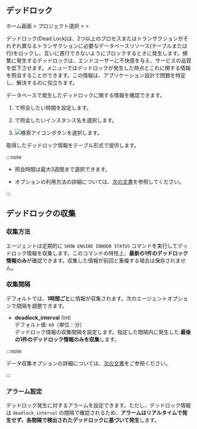 ## デッドロック

ホーム画面 &gt; プロジェクト選択 &gt; <Cmdname sid="side_analysis" className="uitext" /> &gt; <Cmdname sid="side_deadLock" className="uitext" />

デッドロック(Dead Lock)は、2つ以上のプロセスまたはトランザクションがそれぞれ異なるトランザクションに必要なデータベースリソース(テーブルまたは行)をロックし、互いに進行できないようにブロックするときに発生します。頻繁に発生するデッドロックは、エンドユーザーに不快感を与え、サービスの品質を低下させます。<Cmdname sid="side_deadLock" className="uitext" />メニューではデッドロックが発生した時点とこれに関する情報を照会することができます。この情報は、アプリケーション設計で問題を特定し、解決するのに役立ちます。

<ProdImg img='db-deadlock-basic.png' desc='デッドロック' />

データベースで発生したデッドロックに関する情報を確認できます。

1. <Cmdname sid="time" className="uitext" />で照会したい時間を設定します。

2. <Cmdname sid="instance" className="uitext" />で照会したいインスタンス名を選択します。

3. ![検索アイコン](/img/ico-btn-search.png)ボタンを選択します。

取得したデッドロック情報をテーブル形式で提供します。

:::note

- 照会時間は最大3週間まで選択できます。

- <Cmdname sid="time" className="uitext" />オプションの利用方法の詳細については、[次の文書](usage-ui#timeselector)を参照してください。

:::

## デッドロックの収集

### 収集方法

エージェントは定期的に `SHOW ENGINE INNODB STATUS` コマンドを実行してデッドロック情報を収集します。このコマンドの特性上、**最新の1件のデッドロック情報のみ**が確認できます。収集した情報が前回と重複する場合は保存されません。

### 収集間隔

デフォルトでは、**1時間ごと**に情報が収集されます。次のエージェントオプションで間隔を調整できます。

- **deadlock_interval** (Int)  
  デフォルト値: `60`（単位：分）  
  デッドロック情報の収集間隔を設定します。指定した間隔内に発生した **最後の1件のデッドロック情報のみを収集**します。

:::note

データ収集オプションの詳細については、[次の文書](https://docs.whatap.io/ja/mysql/agent-dbx-settings#%E3%83%87%E3%83%BC%E3%82%BF%E5%8F%8E%E9%9B%86)をご参照ください。

:::

### アラーム設定

デッドロック発生に対するアラームを設定できます。ただし、デッドロック情報は `deadlock_interval` の間隔で確認されるため、**アラームはリアルタイムで発生せず、各間隔で検出されたデッドロックに基づいて発生**します。